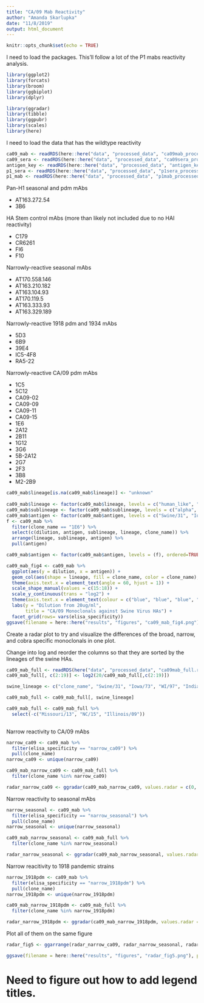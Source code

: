 ```yaml
---
title: "CA/09 Mab Reactivity"
author: "Amanda Skarlupka"
date: "11/8/2019"
output: html_document
---
```


```r
knitr::opts_chunk$set(echo = TRUE)
```

I need to load the packages. This'll follow a lot of the P1 mabs reactivity analysis. 

```r
library(ggplot2)
library(forcats)
library(broom)
library(ggbiplot)
library(dplyr)

library(ggradar)
library(tibble)
library(ggpubr)
library(scales)
library(here)
```

I need to load the data that has the wildtype reactivity

```r
ca09_mab <- readRDS(here::here("data", "processed_data", "ca09mab_processed_data.rds"))
ca09_sera <- readRDS(here::here("data", "processed_data", "ca09sera_processed_data.rds"))
antigen_key <- readRDS(here::here("data", "processed_data", "antigen_key.rds"))
p1_sera <- readRDS(here::here("data", "processed_data", "p1sera_processed_data.rds"))
p1_mab <- readRDS(here::here("data", "processed_data", "p1mab_processed_data.rds"))
```
Pan-H1 seasonal and pdm mAbs

* AT163.272.54
* 3B6

HA Stem control mAbs (more than likely not included due to no HAI reactivity)

* C179
* CR6261
* FI6
* F10

Narrowly-reactive seasonal mAbs

* AT170.558.146
* AT163.210.182
* AT163.104.93
* AT170.119.5
* AT163.333.93
* AT163.329.189

Narrowly-reactive 1918 pdm and 1934 mAbs

* 5D3
* 6B9
* 39E4
* IC5-4F8
* RA5-22

Narrowly-reactive CA/09 pdm mAbs

* 1C5
* 5C12
* CA09-02
* CA09-09
* CA09-11
* CA09-15
* 1E6
* 2A12
* 2B11
* 1G12
* 3G6
* 5B-2A12
* 2G7
* 2F3
* 3B8
* M2-2B9


```r
ca09_mab$lineage[is.na(ca09_mab$lineage)] <- "unknown"
  
ca09_mab$lineage <- factor(ca09_mab$lineage, levels = c("human_like", "unknown", "classical", "eurasian"))
ca09_mab$sublineage <- factor(ca09_mab$sublineage, levels = c("alpha", "beta", "gamma", "gamma_2", "npdm", "delta_1", "delta_2"))
ca09_mab$antigen <- factor(ca09_mab$antigen, levels = c("Swine/31", "Iowa/73", "WI/97", "Indiana/00", "NC/01", "Spain/2003", "Zhejiang/07", "Colorado/09", "Illinois/09", "Minnesota/09", "NC/09", "NC/34543/09", "NC/5043-1/09", "Utah/09", "Missouri/13", "Nebraska/13", "MN/15", "NC/15"), ordered = TRUE)
f <- ca09_mab %>%
  filter(clone_name == "1E6") %>%
  select(c(dilution, antigen, sublineage, lineage, clone_name)) %>%
  arrange(lineage, sublineage, antigen) %>%
  pull(antigen)

ca09_mab$antigen <- factor(ca09_mab$antigen, levels = (f), ordered=TRUE)

```

```r
ca09_mab_fig4 <- ca09_mab %>%
  ggplot(aes(y = dilution, x = antigen)) +
  geom_col(aes(shape = lineage, fill = clone_name, color = clone_name), position = "dodge") +
  theme(axis.text.x = element_text(angle = 60, hjust = 1)) +
  scale_shape_manual(values = c(15:18)) +
  scale_y_continuous(trans = "log2") +
  theme(axis.text.x = element_text(colour = c("blue", "blue", "blue", "blue", "grey", "red", "red", "red", "red", "red", "red", "red", "red", "red", "red", "red", "black", "black", "blue", "blue"))) +
  labs(y = "Dilution from 20ug/ml",
       title = "CA/09 Monoclonals against Swine Virus HAs") +
  facet_grid(rows= vars(elisa_specificity))
ggsave(filename = here::here("results", "figures", "ca09_mab_fig4.png"), plot = ca09_mab_fig4)
```


Create a radar plot to try and visualize the differences of the broad, narrow, and cobra specific monoclonals in one plot. 

Change into log and reorder the columns so that they are sorted by the lineages of the swine HAs.
```r

ca09_mab_full <- readRDS(here("data", "processed_data", "ca09mab_full.rds"))
ca09_mab_full[, c(2:19)] <- log2(20/ca09_mab_full[,c(2:19)])

swine_lineage <- c("clone_name", "Swine/31", "Iowa/73", "WI/97", "Indiana/00", "NC/01", "Spain/2003", "Zhejiang/07", "Colorado/09", "Illinois/09", "Minnesota/09", "NC/09", "NC/34543/09", "NC/5043-1/09", "Utah/09", "Missouri/13", "Nebraska/13", "MN/15", "NC/15")

ca09_mab_full <- ca09_mab_full[, swine_lineage]

ca09_mab_full <- ca09_mab_full %>%
  select(-c("Missouri/13", "NC/15", "Illinois/09"))
  
```


Narrow reactivity to CA/09 mAbs
```r
narrow_ca09 <- ca09_mab %>%
  filter(elisa_specificity == "narrow_ca09") %>%
  pull(clone_name)
narrow_ca09 <- unique(narrow_ca09)

ca09_mab_narrow_ca09 <- ca09_mab_full %>%
  filter(clone_name %in% narrow_ca09)

radar_narrow_ca09 <- ggradar(ca09_mab_narrow_ca09, values.radar = c(0, 1, 2, 3, 4, 5, 6, 7, 8, 9, 10), grid.max = 10, group.point.size = 1, group.line.width = 0.5, legend.title = "Narrow reactivity to CA/09")
```

Narrow reactivity to seasonal mAbs
```r
narrow_seasonal <- ca09_mab %>%
  filter(elisa_specificity == "narrow_seasonal") %>%
  pull(clone_name)
narrow_seasonal <- unique(narrow_seasonal)

ca09_mab_narrow_seasonal <- ca09_mab_full %>%
  filter(clone_name %in% narrow_seasonal)

radar_narrow_seasonal <- ggradar(ca09_mab_narrow_seasonal, values.radar = c(0, 1, 2, 3, 4, 5, 6, 7, 8, 9, 10), grid.max = 10, group.point.size = 1, group.line.width = 0.5, legend.title = "Narrow reactivity to seasonal H1s")

```

Narrow reacitivity to 1918 pandemic strains
```r
narrow_1918pdm <- ca09_mab %>%
  filter(elisa_specificity == "narrow_1918pdm") %>%
  pull(clone_name)
narrow_1918pdm <- unique(narrow_1918pdm)

ca09_mab_narrow_1918pdm <- ca09_mab_full %>%
  filter(clone_name %in% narrow_1918pdm)

radar_narrow_1918pdm <- ggradar(ca09_mab_narrow_1918pdm, values.radar = c(0, 1, 2, 3, 4, 5, 6, 7, 8, 9, 10), grid.max = 10, group.point.size = 1, group.line.width = 0.5, legend.title = c("Narrow reactivity to seasonal H1s"))

```

Plot all of them on the same figure
```r

radar_fig5 <- ggarrange(radar_narrow_ca09, radar_narrow_seasonal, radar_narrow_1918pdm, ncol=3, nrow = 1)

ggsave(filename = here::here("results", "figures", "radar_fig5.png"), plot = radar_fig5, width = 8, height = 4, dpi = 600, scale = 4)

```

# Need to figure out how to add legend titles.

